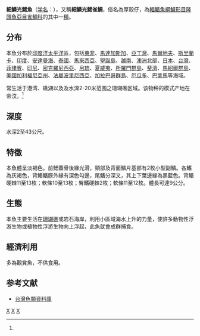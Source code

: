 {{Speciesbox
| taxon = Chromis lepidolepis
| status = NE
| image = SasaSD.jpg
| binomial_authority = [[Bleeker|Bleeker]], 1877<ref name='id7902'>{{cite web| url =http://www.bioinfo.cn/db05/BjdwSpecies.php?action=view&id=7902| title =细鳞光鳃鱼| work =《中国动物物种编目数据库》| publisher =中国科学院微生物研究所| author =中国科学院动物研究所| accessdate =2009-04-16| deadurl =yes| archiveurl =https://web.archive.org/web/20160305032447/http://www.bioinfo.cn/db05/BjdwSpecies.php?action=view&id=7902| archivedate =2016-03-05}}</ref>
| synonyms = *''Dascyllus caudofasciatus''<br /><small>Montalban, 1928</small>
*''Dascyllus pomacentroides''<br /><small>Kendall & Goldsborough, 1911</small>
*''Lepidochromis brunneus''<br /><small>Smith, 1960</small>
}}

'''細鱗光鰓魚'''（[[学名|学名]]：{{lang|la|'''''Chromis lepidolepis'''''}}），又稱'''細鱗光鰓雀鯛'''，俗名為厚殼仔，為[[輻鰭魚綱|輻鰭魚綱]][[鱸形目|鱸形目]][[隆頭魚亞目|隆頭魚亞目]][[雀鯛科|雀鯛科]]的其中一[[種|種]]。

==分布==
本魚分布於[[印度洋|印度洋]][[太平洋|太平洋]]區，包括[[東非|東非]]、[[馬達加斯加|馬達加斯加]]、[[亞丁灣|亞丁灣]]、[[馬爾地夫|馬爾地夫]]、[[斯里蘭卡|斯里蘭卡]]、[[印度|印度]]、[[安達曼海|安達曼海]]、[[泰國|泰國]]、[[馬來西亞|馬來西亞]]、[[聖誕島|聖誕島]]、[[越南|越南]]、[[澳洲|澳洲]]北部、[[日本|日本]]、[[台灣|台灣]]、[[菲律賓|菲律賓]]、[[印尼|印尼]]、[[密克羅尼西亞|密克羅尼西亞]]、[[帛琉|帛琉]]、[[夏威夷|夏威夷]]、[[所羅門群島|所羅門群島]]、[[斐濟|斐濟]]、[[馬紹爾群島|馬紹爾群島]]、[[美國|美國]][[加利福尼亞州|加利福尼亞州]]、[[法屬波里尼西亞|法屬波里尼西亞]]、[[加拉巴哥群島|加拉巴哥群島]]、[[厄瓜多|厄瓜多]]、[[巴拿馬|巴拿馬]]等海域。

常生活于港湾、礁湖以及及水深2-20米范围之珊瑚礁区域。该物种的模式产地在帝汶。<ref name='id7902'/>

==深度==
水深2至43公尺。

==特徵==
本魚體呈淡褐色。前鰓蓋骨後緣光滑，頸部及背面鱗片基部有2枚小型副鱗。各鰭為灰褐色，背鰭鰭膜外緣有深色勾邊，尾鰭分深叉，其上下葉邊緣為黑藍色。背鰭硬棘11至13枚；軟條10至13枚；臀鰭硬棘2枚；軟條11至12枚。體長可達9公分。

==生態==
本魚主要生活在[[珊瑚礁|珊瑚礁]]或岩石海岸，利用小區域海水上升的力量，使許多動物性浮游生物或植物性浮游生物向上浮起，此魚就會成群捕食。

==經濟利用==
多為觀賞魚，不供食用。

==参考文献==
{{reflist}}
*[http://fishdb.sinica.edu.tw/ 台灣魚類資料庫] {{Wayback|url=http://fishdb.sinica.edu.tw/ |date=20160304193340 }}
{{taxonbar}}
[[Category:_1877年描述的鱼类|X]]
[[Category:觀賞魚|X]]
[[Category:光鰓魚屬|X]]
